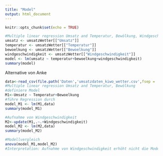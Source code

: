 ```yaml
---
title: "Model"
output: html_document
---
```


```r
knitr::opts_chunk$set(echo = TRUE)
```


```r
#Multiple linear regression Umsatz and Temperatur, Bewölkung, Windgeschwindigkeit
umsatz <- umsatzWetter[["Umsatz"]]
temperatur <- umsatzWetter[["Temperatur"]]
bewoelkung <- umsatzWetter[["Bewoelkung"]]
windgeschwindigkeit <- umsatzWetter[["Windgeschwindigkeit"]]
model <- lm(umsatz ~ temperatur+bewoelkung+windgeschwindigkeit)
summary(model)
```


Alternative von Anke

```r
data<-read_csv(file.path('Daten','umsatzdaten_kiwo_wetter.csv',fsep = .Platform$file.sep))
#Multiple linear regression Umsatz and Temperatur, Bewölkung
#definiere Model
M1<-Umsatz ~ Temperatur+Bewoelkung
#führe Regression durch
model_M1 <- lm(M1,data)
summary(model_M1)

#Aufnahme von Windgeschwindigkeit
M2<-update(M1,.~.+Windgeschwindigkeit)
model_M2 <- lm(M2,data)
summary(model_M2)

#Modellvergleich
anova(model_M1,model_M2)
#Interpretation: Aufnahme von Windgeschwindigkeit erhöht nicht die Modellpassung
```